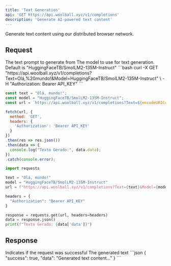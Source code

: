 ```yaml
---
title: 'Text Generation'
api: 'GET https://api.woolball.xyz/v1/completions'
description: 'Generate AI-powered text content'
---
```


Generate text content using our distributed browser network.

## Request

<ParamField query="Text" type="string" required>
  The text prompt to generate from
</ParamField>

<ParamField query="Model" type="string">
  The model to use for text generation. Default is "HuggingFaceTB/SmolLM2-135M-Instruct"
</ParamField>

<RequestExample>
```bash
curl -X GET "https://api.woolball.xyz/v1/completions?Text=Olá,%20mundo!&Model=HuggingFaceTB/SmolLM2-135M-Instruct" \
  -H "Authorization: Bearer API_KEY"
```

```javascript
const text = "Olá, mundo!";
const model = "HuggingFaceTB/SmolLM2-135M-Instruct";
const url = `https://api.woolball.xyz/v1/completions?Text=${encodeURIComponent(text)}&Model=${encodeURIComponent(model)}`;

fetch(url, {
  method: 'GET',
  headers: {
    'Authorization': 'Bearer API_KEY'
  }
})
.then(res => res.json())
.then(data => {
  console.log("Texto Gerado:", data.data);
})
.catch(console.error);
```

```python
import requests

text = "Olá, mundo!"
model = "HuggingFaceTB/SmolLM2-135M-Instruct"
url = f"https://api.woolball.xyz/v1/completions?Text={text}&Model={model}"

headers = {
  "Authorization": "Bearer API_KEY"
}

response = requests.get(url, headers=headers)
data = response.json()
print(f"Texto Gerado: {data['data']}")
```
</RequestExample>

## Response

<ResponseField name="success" type="boolean">
  Indicates if the request was successful
</ResponseField>

<ResponseField name="data" type="string">
  The generated text
</ResponseField>

<ResponseExample>
```json
{
  "success": true,
  "data": "Generated text content..."
}
```
</ResponseExample>
